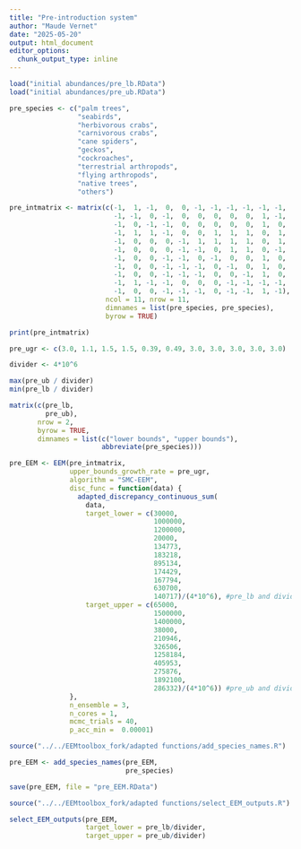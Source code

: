 ```yaml
---
title: "Pre-introduction system"
author: "Maude Vernet"
date: "2025-05-20"
output: html_document
editor_options: 
  chunk_output_type: inline
---
```


```r
load("initial abundances/pre_lb.RData")
load("initial abundances/pre_ub.RData")

pre_species <- c("palm trees",
                 "seabirds",
                 "herbivorous crabs",
                 "carnivorous crabs",
                 "cane spiders",
                 "geckos",
                 "cockroaches",
                 "terrestrial arthropods",
                 "flying arthropods",
                 "native trees",
                 "others")

pre_intmatrix <- matrix(c(-1,  1, -1,  0,  0, -1, -1, -1, -1, -1, -1,
                          -1, -1,  0, -1,  0,  0,  0,  0,  0,  1, -1,
                          -1,  0, -1, -1,  0,  0,  0,  0,  0,  1,  0,
                          -1,  1,  1, -1,  0,  0,  1,  1,  1,  0,  1,
                          -1,  0,  0,  0, -1,  1,  1,  1,  1,  0,  1,
                          -1,  0,  0,  0, -1, -1,  0,  1,  1,  0, -1,
                          -1,  0,  0, -1, -1,  0, -1,  0,  0,  1,  0,
                          -1,  0,  0, -1, -1, -1,  0, -1,  0,  1,  0,
                          -1,  0,  0, -1, -1, -1,  0,  0, -1,  1,  0,
                          -1,  1, -1, -1,  0,  0,  0, -1, -1, -1, -1,
                          -1,  0,  0, -1, -1, -1,  0, -1, -1,  1, -1),
                        ncol = 11, nrow = 11,
                        dimnames = list(pre_species, pre_species),
                        byrow = TRUE)

print(pre_intmatrix)

pre_ugr <- c(3.0, 1.1, 1.5, 1.5, 0.39, 0.49, 3.0, 3.0, 3.0, 3.0, 3.0)

divider <- 4*10^6

max(pre_ub / divider)
min(pre_lb / divider)

matrix(c(pre_lb,
         pre_ub),
       nrow = 2,
       byrow = TRUE,
       dimnames = list(c("lower bounds", "upper bounds"),
                       abbreviate(pre_species)))
```

```r
pre_EEM <- EEM(pre_intmatrix,
               upper_bounds_growth_rate = pre_ugr,
               algorithm = "SMC-EEM",
               disc_func = function(data) {
                 adapted_discrepancy_continuous_sum(
                   data,
                   target_lower = c(30000,
                                    1000000,
                                    1200000,
                                    20000,
                                    134773,
                                    183218,
                                    895134,
                                    174429,
                                    167794,
                                    630700,
                                    140717)/(4*10^6), #pre_lb and divider
                   target_upper = c(65000,
                                    1500000,
                                    1400000,
                                    38000,
                                    210946,
                                    326506,
                                    1258184,
                                    405953,
                                    275876,
                                    1892100,
                                    286332)/(4*10^6)) #pre_ub and divider
               },
               n_ensemble = 3,
               n_cores = 1,
               mcmc_trials = 40,
               p_acc_min =  0.00001)

source("../../EEMtoolbox_fork/adapted functions/add_species_names.R")

pre_EEM <- add_species_names(pre_EEM,
                             pre_species)

save(pre_EEM, file = "pre_EEM.RData")
```

```r
source("../../EEMtoolbox_fork/adapted functions/select_EEM_outputs.R")

select_EEM_outputs(pre_EEM,
                   target_lower = pre_lb/divider,
                   target_upper = pre_ub/divider)
```
